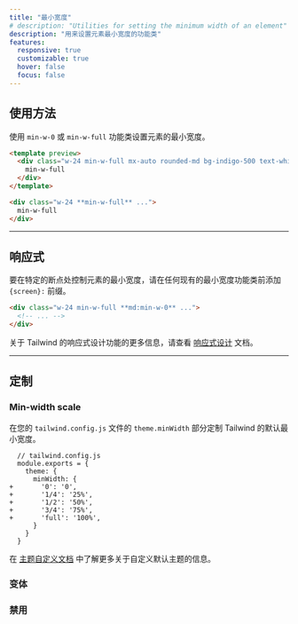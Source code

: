 ```yaml
---
title: "最小宽度"
# description: "Utilities for setting the minimum width of an element"
description: "用来设置元素最小宽度的功能类"
features:
  responsive: true
  customizable: true
  hover: false
  focus: false
---
```




## 使用方法

<!-- Set the minimum width of an element using the `min-w-0` or `min-w-full` utilities. -->
使用 `min-w-0` 或 `min-w-full` 功能类设置元素的最小宽度。

```html indigo
<template preview>
  <div class="w-24 min-w-full mx-auto rounded-md bg-indigo-500 text-white text-2xl font-extrabold flex items-center justify-center py-3">
    min-w-full
  </div>
</template>

<div class="w-24 **min-w-full** ...">
  min-w-full
</div>
```

---

## 响应式

<!-- To control the min-width of an element at a specific breakpoint, add a `{screen}:` prefix to any existing min-width utility. -->
要在特定的断点处控制元素的最小宽度，请在任何现有的最小宽度功能类前添加 `{screen}:` 前缀。

```html
<div class="w-24 min-w-full **md:min-w-0** ...">
  <!-- ... -->
</div>
```

<!-- For more information about Tailwind's responsive design features, check out the [Responsive Design](/docs/responsive-design) documentation. -->
关于 Tailwind 的响应式设计功能的更多信息，请查看 [响应式设计](/docs/responsive-design) 文档。

---

## 定制

### Min-width scale

<!-- Customize Tailwind's default min-width scale in the `theme.minWidth` section of your `tailwind.config.js` file. -->
在您的 `tailwind.config.js` 文件的 `theme.minWidth` 部分定制 Tailwind 的默认最小宽度。

```diff-js
  // tailwind.config.js
  module.exports = {
    theme: {
      minWidth: {
+       '0': '0',
+       '1/4': '25%',
+       '1/2': '50%',
+       '3/4': '75%',
+       'full': '100%',
      }
    }
  }
```

<!-- Learn more about customizing the default theme in the [theme customization documentation](/docs/theme#customizing-the-default-theme). -->
在 [主题自定义文档](/docs/theme#customizing-the-default-theme) 中了解更多关于自定义默认主题的信息。

### 变体

<Variants plugin="minWidth" name="min-width" />

### 禁用

<Disabling plugin="minWidth" name="min-width" />

